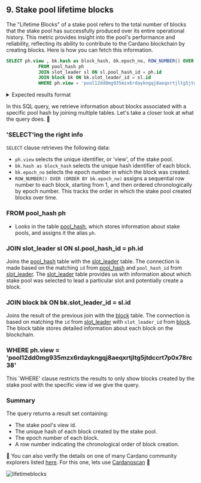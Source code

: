 
## 9. Stake pool lifetime blocks

The "Lifetime Blocks" of a stake pool refers to the total number of blocks that the stake pool has successfully produced over its entire operational history. This metric provides insight into the pool's performance and reliability, reflecting its ability to contribute to the Cardano blockchain by creating blocks. Here is how you can fetch this information. 


```sql
SELECT ph.view , bk.hash as block_hash, bk.epoch_no, ROW_NUMBER() OVER (ORDER BY bk.epoch_no)
            FROM pool_hash ph
            JOIN slot_leader sl ON sl.pool_hash_id = ph.id
            JOIN block bk ON bk.slot_leader_id = sl.id
            WHERE ph.view = 'pool12dd0mg935mzx6rdaykngqj8aeqxrtjltg5jtdccrt7p0x78rc38'
```

<details>
<summary>
Expected results format
</summary>

```sql

     view                                                |      block_hash		                                     |  epoch_no |  epoch_no 
---------------------------------------------------------+-------------------------------------------------------------------+-----------+---------- 
pool12dd0mg935mzx6rdaykngqj8aeqxrtjltg5jtdccrt7p0x78rc38 |  0244d69ef4149a38b4e717c64ff31af199b4e48d187766a7ef2163ac980ddb49 |   121     |   1              
pool12dd0mg935mzx6rdaykngqj8aeqxrtjltg5jtdccrt7p0x78rc38 |  79bada15eb17f192e3bca7d57d8137d57f724f5ea937581bfdecae6af5ba6701 |   121	 |   2
pool12dd0mg935mzx6rdaykngqj8aeqxrtjltg5jtdccrt7p0x78rc38 |  47fc8af17dd11b0d8ea83ce61548f8309df11585a4ef2de622a2538b84350d6a |   121	 |   3
	...................				 |  			..................			     |   ...     |   ..

(Note: full results trimmed for readability)
```

</details>

In this SQL query, we retrieve information about blocks associated with a specific pool hash by joining multiple tables. Let's take a closer look at what the query does. 🔎  

<Steps>

### 'SELECT'ing the right info

`SELECT` clause retrieves the following data:

- `ph.view` selects the unique identifier, or 'view', of the stake pool.
- `bk.hash as block_hash` selects the unique hash identifier of each block.
- `bk.epoch_no` selects the epoch number in which the block was created.
- `ROW_NUMBER() OVER (ORDER BY bk.epoch_no)` assigns a sequential row number to each block, starting from 1, and then ordered chronologically by epoch number. This tracks the order in which the stake pool created blocks over time.

### FROM pool_hash ph
- Looks in the table [pool_hash](https://github.com/cardano-foundation/cf-ledger-sync/blob/main/docs/pages/schema.md#pool_hash), which stores information about stake pools, and assigns it the alias `ph`.

### JOIN slot_leader sl ON sl.pool_hash_id = ph.id
Joins the [pool_hash](https://github.com/cardano-foundation/cf-ledger-sync/blob/main/docs/pages/schema.md#pool_hash) table with the [slot_leader](https://github.com/cardano-foundation/cf-ledger-sync/blob/main/docs/pages/schema.md#slot_leader) table. The connection is made based on the matching `id` from [pool_hash](https://github.com/cardano-foundation/cf-ledger-sync/blob/main/docs/pages/schema.md#pool_hash) and `pool_hash_id` from [slot_leader](https://github.com/cardano-foundation/cf-ledger-sync/blob/main/docs/pages/schema.md#slot_leader). The [slot_leader](https://github.com/cardano-foundation/cf-ledger-sync/blob/main/docs/pages/schema.md#slot_leader) table provides us with information about which stake pool was selected to lead a particular slot and potentially create a block.

### JOIN block bk ON bk.slot_leader_id = sl.id
Joins the result of the previous join with the [block](https://github.com/cardano-foundation/cf-ledger-sync/blob/main/docs/pages/schema.md#block) table. The connection is based on matching the `id` from [slot_leader](https://github.com/cardano-foundation/cf-ledger-sync/blob/main/docs/pages/schema.md#slot_leader) with `slot_leader_id` from [block](https://github.com/cardano-foundation/cf-ledger-sync/blob/main/docs/pages/schema.md#block). The block table stores detailed information about each block on the blockchain.

### WHERE ph.view = 'pool12dd0mg935mzx6rdaykngqj8aeqxrtjltg5jtdccrt7p0x78rc38'
This `WHERE' clause restricts the results to only show blocks created by the stake pool with the specific view id we give the query. 

### Summary

The query returns a result set containing:
- The stake pool's view id.
- The unique hash of each block created by the stake pool.
- The epoch number of each block.
- A row number indicating the chronological order of block creation.

🔎  You can also verify the details on one of many Cardano community explorers listed [here](https://explorer.cardano.org/en/). For this one, lets use [Cardanoscan](https://preprod.cardanoscan.io/pool/535afda0b1a6c46d0dbd25a68048fdc80c35cbeb4524b6e3035f82f3) 🎯 

![lifetimeblocks](/images/lifetime_blocks_of_stake_pool.png)

</Steps>
